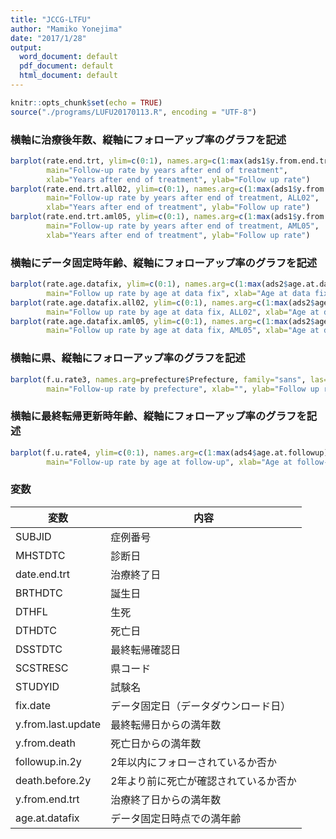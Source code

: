 ```yaml
---
title: "JCCG-LTFU"
author: "Mamiko Yonejima"
date: "2017/1/28"
output:
  word_document: default
  pdf_document: default
  html_document: default
---
```


```r
knitr::opts_chunk$set(echo = TRUE)
source("./programs/LUFU20170113.R", encoding = "UTF-8")
```

### 横軸に治療後年数、縦軸にフォローアップ率のグラフを記述
```r
barplot(rate.end.trt, ylim=c(0:1), names.arg=c(1:max(ads1$y.from.end.trt)), family="sans",
        main="Follow-up rate by years after end of treatment",
        xlab="Years after end of treatment", ylab="Follow up rate")
barplot(rate.end.trt.all02, ylim=c(0:1), names.arg=c(1:max(ads1$y.from.end.trt)), family="sans",
        main="Follow-up rate by years after end of treatment, ALL02",
        xlab="Years after end of treatment", ylab="Follow up rate")
barplot(rate.end.trt.aml05, ylim=c(0:1), names.arg=c(1:max(ads1$y.from.end.trt)), family="sans",
        main="Follow-up rate by years after end of treatment, AML05",
        xlab="Years after end of treatment", ylab="Follow up rate")
```

### 横軸にデータ固定時年齢、縦軸にフォローアップ率のグラフを記述
```r
barplot(rate.age.datafix, ylim=c(0:1), names.arg=c(1:max(ads2$age.at.datafix)), family="sans",
        main="Follow up rate by age at data fix", xlab="Age at data fix", ylab="Follow up rate")
barplot(rate.age.datafix.all02, ylim=c(0:1), names.arg=c(1:max(ads2$age.at.datafix)), family="sans",
        main="Follow up rate by age at data fix, ALL02", xlab="Age at data fix", ylab="Follow up rate")
barplot(rate.age.datafix.aml05, ylim=c(0:1), names.arg=c(1:max(ads2$age.at.datafix)), family="sans",
        main="Follow up rate by age at data fix, AML05", xlab="Age at data fix", ylab="Follow up rate")
```

### 横軸に県、縦軸にフォローアップ率のグラフを記述
```r
barplot(f.u.rate3, names.arg=prefecture$Prefecture, family="sans", las=3, ylim=c(0:1),
        main="Follow-up rate by prefecture", xlab="", ylab="Follow up rate", cex.names=0.7)
```

### 横軸に最終転帰更新時年齢、縦軸にフォローアップ率のグラフを記述
```r
barplot(f.u.rate4, ylim=c(0:1), names.arg=c(1:max(ads4$age.at.followup)), family="sans",
        main="Follow-up rate by age at follow-up", xlab="Age at follow-up", ylab="Follow up rate")
```

### 変数
|変数|内容|
|----|----|
|SUBJID|症例番号|
|MHSTDTC|診断日|
|date.end.trt|治療終了日|
|BRTHDTC|誕生日|
|DTHFL|生死|
|DTHDTC|死亡日|
|DSSTDTC|最終転帰確認日|
|SCSTRESC|県コード|
|STUDYID|試験名|
|fix.date|データ固定日（データダウンロード日）|
|y.from.last.update|最終転帰日からの満年数|
|y.from.death|死亡日からの満年数|
|followup.in.2y|2年以内にフォローされているか否か|
|death.before.2y|2年より前に死亡が確認されているか否か|
|y.from.end.trt|治療終了日からの満年数|
|age.at.datafix|データ固定日時点での満年齢|
